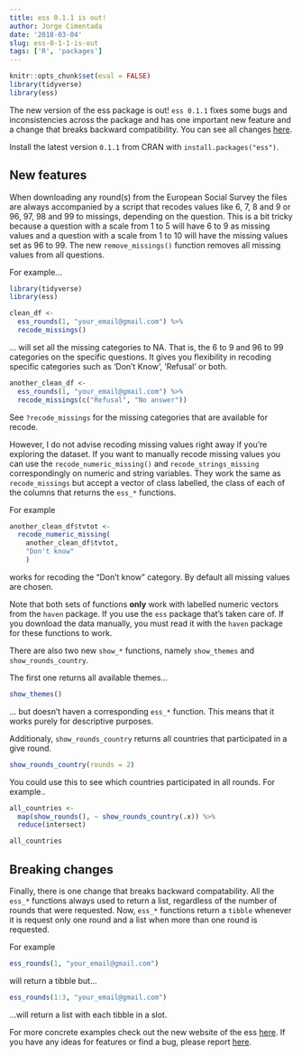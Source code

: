 ```yaml
---
title: ess 0.1.1 is out!
author: Jorge Cimentada
date: '2018-03-04'
slug: ess-0-1-1-is-out
tags: ['R', 'packages']
---
```


```r
knitr::opts_chunk$set(eval = FALSE)
library(tidyverse)
library(ess)
```

The new version of the ess package is out! `ess 0.1.1` fixes some bugs and inconsistencies across the package and has one important new feature and a change that breaks backward compatibility. You can see all changes [here](https://cimentadaj.github.io/ess/news/index.html).

Install the latest version `0.1.1` from CRAN with `install.packages("ess")`.

## New features

When downloading any round(s) from the European Social Survey the files are always accompanied by a script that recodes values like 6, 7, 8 and 9 or 96, 97, 98 and 99 to missings, depending on the question. This is a bit tricky because a question with a scale from 1 to 5 will have 6 to 9 as missing values and a question with a scale from 1 to 10 will have the missing values set as 96 to 99. The new `remove_missings()` function removes all missing values from all questions.

For example...

```r
library(tidyverse)
library(ess)

clean_df <-
  ess_rounds(1, "your_email@gmail.com") %>%
  recode_missings()
```
... will set all the missing categories to NA. That is, the 6 to 9 and 96 to 99 categories on the specific questions. It gives you flexibility in recoding specific categories such as 'Don't Know', 'Refusal' or both.

```r
another_clean_df <-
  ess_rounds(1, "your_email@gmail.com") %>%
  recode_missings(c("Refusal", "No answer"))
```

See `?recode_missings` for the missing categories that are available for recode.

However, I do not advise recoding missing values right away if you're exploring the dataset. If you want to manually recode missing values you can use the `recode_numeric_missing()` and `recode_strings_missing` correspondingly on numeric and string variables. They work the same as `recode_missings` but accept a vector of class labelled, the class of each of the columns that returns the `ess_*` functions.

For example

```r
another_clean_df$tvtot <-
  recode_numeric_missing(
    another_clean_df$tvtot,
    "Don't know"
    )
```

works for recoding the "Don't know" category. By default all missing values are chosen.

Note that both sets of functions **only** work with labelled numeric vectors from the `haven` package. If you use the `ess` package that's taken care of. If you download the data manually, you must read it with the `haven` package for these functions to work.

There are also two new `show_*` functions, namely `show_themes` and `show_rounds_country`.

The first one returns all available themes...
```r
show_themes()
```
... but doesn't haven a corresponding `ess_*` function. This means that it works purely for descriptive purposes.

Additionaly, `show_rounds_country` returns all countries that participated in a give round.

```r
show_rounds_country(rounds = 2)
```

You could use this to see which countries participated in all rounds. For example..
```r
all_countries <-
  map(show_rounds(), ~ show_rounds_country(.x)) %>%
  reduce(intersect)

all_countries
```

## Breaking changes

Finally, there is one change that breaks backward compatability. All the `ess_*` functions always used to return a list, regardless of the number of rounds that were requested. Now, `ess_*` functions return a `tibble` whenever it is request only one round and a list when more than one round is requested.

For example

```r
ess_rounds(1, "your_email@gmail.com")
```

will return a tibble but...

```r
ess_rounds(1:3, "your_email@gmail.com")
```

...will return a list with each tibble in a slot.

For more concrete examples check out the new website of the ess [here](https://cimentadaj.github.io/ess/). If you have any ideas for features or find a bug, please report [here](https://github.com/cimentadaj/ess/issues).